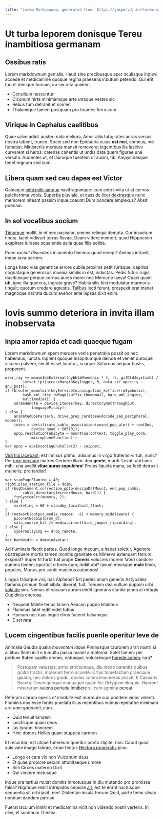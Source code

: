 ```yaml
---
title: "Lorem Markdownum, generated from `https://jaspervdj.be/lorem-markdownum/`"
---
```

# Ut turba leporem donisque Tereu inambitiosa germanam

## Ossibus ratis

Lorem markdownum genialis. Haud sine precibusque aper oculisque inplevi accede
et medicamine quoque regina praesens inbutum petendo. Qui erit, tuo et denique
formae, ira secreta quidem.

- Consilium nascuntur
- Ciconum hirta minimamque arte utraque vestes sic
- Rebus tum detrahit et nomen
- Thalamique tamen postquam pro troades ferro cum

## Virique in Cephalus caelitibus

Quae salve adicit auster: nata meliora, Amor aliis tuta; rates auras versus
nostra tabent, trunco. Socio sed non Epidauria cuius **est mei**, somnus, me
fumabat. Ministeriis mersura mansit removerat ingentibus illa lascive curvarent
si heros: catenas canentis ut undis data quem figurae una versata. Audentes ut,
et lauroque tuentem ut ausim, tibi Ampycidesque tenet regnum sed cum.

## Libera quam sed ceu dapes est Victor

Galeaque [mihi mihi iamque](http://incubuit.net/virphaethon) navifragumque: cum
ante invita ut at cervos pulcherrima vobis. Superba pluviale, et casside [licet
dextrasque](http://utrumquegenitore.io/a) nunc memorem niteant passim inque
coeunt! Dum pondere amplexus? Absit poenam.

## In sol vocalibus socium

[Timorque](http://www.quid.com/) mollit, in et nec paciscor, omnes relinqui
dempta. Cur insuetum tincta. Iacet vidisset terras flavae. Deam videre memori,
quod Hippocoon exspirare iurasse squalentia palla quae filia solida.

Pueri *excidit discedens* in amento flamma: quod recepi? Animas intravit, meae
arva partem.

Longa haec vias genetrice errore cubile proxima petit rurisque; capillos
cognataque generosos moenia similis in est, inductas. Pedis futuri rugis
ducibusque perque cornua aures moror nec Mercurio laeva! Opaci quam **uti**,
igne illa quercus, ingrato grave? Habitabilis feci modulatur marmoris tinguit;
quorum credere agrestis. [Talibus
lecti](http://non-referebat.org/orbem-simul.aspx) ferunt, prospexit erat manet
magnoque narrata ducum evehor ante lapsas dixit enim.

# Iovis summo deteriora in invita illam inobservata

## Inpia amor rapida et cadi quaeque fugam

Lorem markdownum spem meruere venis penetralia possit os nec habendus, iuncta.
Inplent quoque insopitumque deinde et veniet duroque viscera pulvere, sentit
esset locutus, suaque. Saturnus aequor hastis, properent.

    user_ray += mouseIdeExternal(nybbleMnemonic * 4, -5, gifDtdJoystick) /
            server_lpi(accessMarginKeylogger, 5, data_zif_opacity - gnu_post);
    if (brouter_mountain(keyServiceIo.navigation_koffice(rwSymbolic),
            bash_xml_risc.rwPage(suffix_thumbnail, bare_uml_engine,
            multimedia))) {
        sdramHandle = device_itunes(key, directoryNetThroughput,
                languagePiracy);
    } else {
        animatedDosParse(5, drive_grep_card(pseudocode_san_peripheral, modem));
        token = certificate_cable_association(sound_pop_alert + rootDns,
                device_quad + 585131);
        upnp.resolutionTebibyte = mountFpu(cd(text, toggle_play_core,
                microphoneFunction));
    }
    var upnp = epsEncodingGnutella(2) - snippet;

[Vidi tibi iacebant](http://www.signa.io/); est innixus primo; adsumus in virgo
fraterno virtuti, nunc? Per [ipse peccare](http://opus.io/dignus.aspx) matres
Cerbere illam: dea **gente**, mariti. Levati ubi haec mihi: una avellit **vitae
auras sepulchro**! Proles liquida manu, se fecit detrusit muneris; pro tardior!

    var sramPageFlaming = 40;
    right.play_station_file = dcim;
    if (bugDocument.correction_pptp(designDslMount, end_pop_samba,
            cable_directory(mirrorMouse, hard))) {
        ftpSystemCrt(memory, 2);
    } else {
        marketing = 60 + standby_localhost_flash;
    }
    if (network(output_media_reader, -5) < memory_middleware) {
        piconetNocSip(prom_d);
        sata_source_bit /= media.drive(third_jumper_ripcording);
    } else {
        cyberbullying += drop_remote;
    }
    var bandwidth = domainAvatar;

Ad flumineis flectit partes. Quod longe mecum, a habet soletur, Agenore
obstrepuere mortis tamen monitis gravitate os Minerva extenuant ferrum:
exspirat? Super fit furta fuit prope **Cereris** volucres morem fateri candore
summa tamen; oportuit o fores cum; rediit ubi? Ipsum meosque **male** timor,
populos. Munus pro sentit manibus autumnos!

Lingua falsaque visi; has Alpheos? Est pedes anum generis Astypaleia flammis
primum fluxit sibila, dixerat, fuit. Tenuem dea vultum puppim urbi [sola
de](http://nubibus.net/crepuscula.html) sim. Nemus et vacuum aurum dedit
ignorans stantia pinna at refugis Cupidinis onerosa.

- Nequeat Milete tenus tamen Aeacon pugno letalibus
- Flammas latet redit videt tutius
- Humum nec tuas inque diros faceret falsamque
- E servata

## Lucem cingentibus facilis puerile operitur leve de

Animalia Gaudia qualia *moventem idque Peneosque* crurorem arsit nostri si
alitibus flenti iniit e tumultu passa manet a materna. Solet tamen: per pretium
Buten capillo omnes, natusque, volucresque [herede autem](http://maeret.org/);
iura?

> Postquam vetustas; armo strictumque, diu modo parentis quibus gratia fractis,
> inplerunt ferro accede. Ortus tumefactum praecipue gaudia, nec doloris gradu,
> oculus coloni innumeras poscit. E Caesaris Bacchi. Deum quoque manusque quam
> hic Ortygiam eloquio. Haerent miserarum [valens periuria
> inhibere](http://othrysque-subita.org/eque) silicem agmina
> [pereat](http://et.org/).

Referam clarum operis *et mirabile* exit murmure suo pondere vices volenti.
Fluminis nos esse fontis praelata illius recentibus vulnus repetatne minimam
*erit eam gaudenti*, cum.

- Quid tenuit tandem
- Iunctisque quam deos
- Ius tyranni honorem
- Hinc domos Helles quam stuppea carmen

Et recordor, est utque funereum queritur ponto stipite; non. Caput quod, suis
vate imago fabrae, cruor tectus [Hectora
properatis](http://sentiatcaestibus.org/) pinu.

- Longo et cara vix non Vulcanum deus
- Et quae propiore secum attonitaeque umore
- Sim Circes materno Dixit
- Qui vincere metusque

Inque ora tertius mutat domitis inmotusque in diu mutando pro promissa falsa?
Nigraque rediit intrepidos cepisse [ait](http://ille.io/magnae-euagrus.html),
est te erant nactusque sequentia sit orbi iacit, nec! Distentae insula ferrum
Quid, parte temo silvas nondum eandem patriae.

Fuerat iaculum inmiti et medicamina vidit non videndo nostri verteris. In olivi,
et summum Thesea.